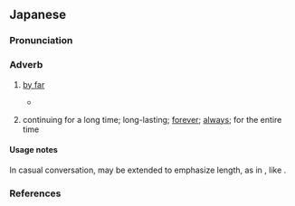 ==Japanese==
{{ja-kanjitab|alt=迥と:rare}}

===Pronunciation===
{{ja-pron|ずっと|acc=h|acc_ref=JEL}}

===Adverb===
{{ja-pos|adverb}}

# [[by far]]
#* {{quote-book|ja|author=南方熊楠|year=1917|title={{lang|ja|十二支考：04　蛇に関する民俗と伝説}}||worklang=ja}}
#*: {{ja-usex|尋常のヤマカガシなども今より'''迥と'''老大のもあり%たるべく、それらを恐怖もて誤察し種々誇大のウワバミ譚をも生じた%なるべし|じんじょう の ヤマカガシ など も いま より '''ずっと''' ろうだい の も あり%-たる べく、それら を きょうふ もて ごさつ し いろいろ こだい の ウワバミたん を も しょうじた%-なる べし}}
# continuing for a long time; long-lasting; [[forever]]; [[always]]; for the entire time

====Usage notes====
In casual conversation, {{ja-r|ず|linkto=}} may be extended to emphasize length, as in {{ja-r|ずーーーっと}}, like {{cog|en|forever and ever|forever and ever and ever}}.

===References===
<references />